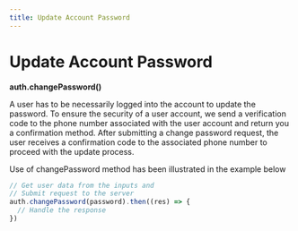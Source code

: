 ```yaml
---
title: Update Account Password 
---
```

# Update Account Password 

**auth.changePassword()**

A user has to be necessarily logged into the account to update the password. To ensure the security of a user account, we send a verification code to the phone number associated with the user account and return you a confirmation method. After submitting a change password request, the user receives a confirmation code to the associated phone number to proceed with the update process. 

Use of changePassword method has been illustrated in the example below

```js
// Get user data from the inputs and
// Submit request to the server
auth.changePassword(password).then((res) => {
  // Handle the response
})
```
